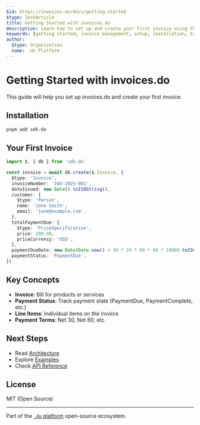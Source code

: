 ```yaml
---
$id: https://invoices.do/docs/getting-started
$type: TechArticle
title: Getting Started with invoices.do
description: Learn how to set up and create your first invoice using the invoices.do framework with semantic patterns and Schema.org types.
keywords: [getting started, invoice management, setup, installation, tutorial]
author:
  $type: Organization
  name: .do Platform
---
```


# Getting Started with invoices.do

This guide will help you set up invoices.do and create your first invoice.

## Installation

```bash
pnpm add sdk.do
```

## Your First Invoice

```typescript
import $, { db } from 'sdk.do'

const invoice = await db.create($.Invoice, {
  $type: 'Invoice',
  invoiceNumber: 'INV-2025-001',
  dateIssued: new Date().toISOString(),
  customer: {
    $type: 'Person',
    name: 'Jane Smith',
    email: 'jane@example.com',
  },
  totalPaymentDue: {
    $type: 'PriceSpecification',
    price: 299.99,
    priceCurrency: 'USD',
  },
  paymentDueDate: new Date(Date.now() + 30 * 24 * 60 * 60 * 1000).toISOString(),
  paymentStatus: 'PaymentDue',
})
```

## Key Concepts

- **Invoice**: Bill for products or services
- **Payment Status**: Track payment state (PaymentDue, PaymentComplete, etc.)
- **Line Items**: Individual items on the invoice
- **Payment Terms**: Net 30, Net 60, etc.

## Next Steps

- Read [Architecture](./architecture)
- Explore [Examples](../examples/)
- Check [API Reference](../api/)

## License

MIT (Open Source)

---

Part of the [`.do` platform](https://github.com/dot-do/platform) open-source ecosystem.
